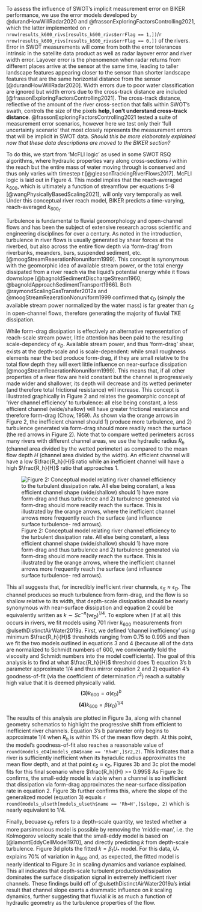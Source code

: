 To assess the influence of SWOT's implicit measurement error on BIKER performance, we use the error models developed by @durandHowWillRadar2020 and @frassonExploringFactorsControlling2021, which the latter implemented on `r nrow(results_k600_rivs[results_k600_rivs$errFlag == 1,])`/`r nrow(results_k600_rivs[results_k600_rivs$errFlag == 0,])` of the rivers. Error in SWOT measurements will come from both the error tolerances intrinsic in the satellite data product as well as radar layover error and river width error. Layover error is the phenomenon when radar returns from different places arrive at the sensor at the same time, leading to taller landscape features appearing closer to the sensor than shorter landscape features that are the same horizontal distance from the sensor [@durandHowWillRadar2020]. Width errors due to poor water classification are ignored but width errors due to the cross-track distance are included [@frassonExploringFactorsControlling2021]. The cross-track distance, reflective of the amount of the river cross-section that falls within SWOT's swath, controls the size of the pixels **help, I on't understand cross-track distance**. @frassonExploringFactorsControlling2021 tested a suite of measurement error scenarios, however here we test only their 'full uncertainty scenario' that most closely represents the measurement errors that will be implicit in SWOT data. *Should this be more elaborately explained now that these data descriptions are moved to the BIKER section?*

To do this, we start from 'McFLI logic' as used in some SWOT RSQ algorithms, where hydraulic properties vary along cross-sections *i* within the reach but the entire mass of water moving through is conserved and thus only varies with timestep *t* [@gleasonTrackingRiverFlows2017]. McFLI logic is laid out in Figure 4. This model implies that the reach-averaged $k_{600}$, which is ultimately a function of streamflow per equations 5-8 [@wangPhysicallyBasedScaling2021], will only vary temporally as well. Under this conceptual river reach model, BIKER predicts a time-varying, reach-averaged $k_{600_t}$.


Turbulence is fundamental to fluvial geomorphology and open-channel flows and has been the subject of extensive research across scientific and engineering disciplines for over a century. As noted in the introduction, turbulence in river flows is usually generated by shear forces at the riverbed, but also across the entire flow depth via 'form-drag' from riverbanks, meanders, bars, suspended sediment, etc. [@moogStreamReaerationNonuniform1999]. This concept is synonymous with the geomorphic idea of available stream power, or the total energy dissipated from a river reach via the liquid's potential energy while it flows downslope [@bagnoldSedimentDischargeStream1960; @bagnoldApproachSedimentTransport1966]. Both @raymondScalingGasTransfer2012a and @moogStreamReaerationNonuniform1999 confirmed that $\epsilon_D$ (simply the available stream power normalized by the water mass) is far greater than $\epsilon_S$ in open-channel flows, therefore generating the majority of fluvial TKE dissipation.

While form-drag dissipation is effectively an alternative representation of reach-scale stream power, little attention has been paid to the resulting scale-dependecy of $\epsilon_D$. Available stream power, and thus 'form-drag' shear, exists at the depth-scale and is scale-dependent: while small roughness elements near the bed produce form-drag, if they are small relative to the total flow depth they will exert little influence on near-surface dissipation [@moogStreamReaerationNonuniform1999]. This means that, if all other properties of a river flow are held constant but the channel is progressively made wider and shallower, its depth will decrease and its wetted perimeter (and therefore total frictional resistance) will increase. This concept is illustrated graphically in Figure 2 and relates the geomorphic concept of 'river channel efficiency' to turbulence: all else being constant, a less efficient channel (wide/shallow) will have greater frictional resistance and therefore form-drag (Chow, 1959). As shown via the orange arrows in Figure 2, the inefficient channel should 1) produce more turbulence, and 2) turbulence generated via form-drag should more readily reach the surface (the red arrows in Figure 2). Note that to compare wetted perimeters across many rivers with different channel areas, we use the hydraulic radius $R_h$ (channel area divided by the wetted perimeter) as compared to the mean flow depth $H$ (channel area divided by the width). An efficient channel will have a low $\frac{R_h}{H}$ ratio while an inefficient channel will have a high $\frac{R_h}{H}$ ratio that approaches 1.

![Figure 2: Conceptual model relating river channel efficiency to the turbulent dissipation rate. All else being constant, a less efficient channel shape (wide/shallow) should 1) have more form-drag and thus turbulence and 2) turbulence generated via form-drag should more readily reach the surface. This is illustrated by the orange arrows, where the inefficient channel arrows more frequently reach the surface (and influence surface turbulence- red arrows).](cache/k600_theory/conceptual_model.jpg)

This all suggests that, for incredibly inefficient river channels, $\epsilon_S \approx \epsilon_D$. The channel produces so much turbulence from form-drag, and the flow is so shallow relative to its width, that depth-scale dissipation should be nearly synonymous with near-surface dissipation and equation 2 could be equivalently written as $k\sim Sc^{-n}(v\epsilon_D)^{1/4}$. To explore when (if at all) this occurs in rivers, we fit models using 701 river $k_{600}$ measurements from @ulsethDistinctAirWater2019a. First, we defined 'channel inefficiency' using minimum $\frac{R_h}{H}$ thresholds ranging from 0.75 to 0.995 and then we fit the two models outlined in equations 3 and 4 (because all of the data are normalized to Schmidt numbers of 600, we convienantly fold the viscosity and Schmidt numbers into the model coefficients). The goal of this analysis is to find at what $\frac{R_h}{H}$ threshold does 1) equation 3's b parameter approximate 1/4 and thus mirror equation 2 and 2) equation 4's goodness-of-fit (via the coefficient of determination $r^2$) reach a suitably high value that it is deemed physically valid.
$$\mathbf{(3)} k_{600}=a(\epsilon_D)^{b}$$
$$\mathbf{(4)} k_{600}=\beta(\epsilon_D)^{1/4}$$

The results of this analysis are plotted in Figure 3a, along with channel geometry schematics to highlight the progressive shift from efficient to inefficient river channels. Equation 3's b parameter only begins to approximate 1/4 when $R_h$ is within 1% of the mean flow depth. At this point, the model's goodness-of-fit also reaches a reasonable value of `round(models_eD4[models_eD4$name == 'Rh=H',]$r2,2)`. This indicates that a river is sufficiently inefficient when its hyradulic radius approximates the mean flow depth, and at that point $\epsilon_S \approx \epsilon_D$. Figures 3b and 3c plot the model fits for this final scenario where $\frac{R_h}{H} >= 0.995$ As Figure 3c confirms, the small-eddy model is viable when a channel is so inefficient that dissipation via form-drag approximates the near-surface dissipation rate in equation 2. Figure 3b further confirms this, where the slope of the generalized model (equation 3) equals `r round(models_ulseth[models_ulseth$name == 'Rh=H',]$slope, 2)` which is nearly equivalent to 1/4.

Finally, becuase $\epsilon_D$ refers to a depth-scale quantity, we tested whether a more parsimonious model is possible by removing the 'middle-man', i.e. the Kolmogorov velocity scale that the small-eddy model is based on [@lamontEddyCellModel1970], and directly predicting *k* from depth-scale turbulence. Figure 3d plots the fitted $k=\beta_1U_*$ model. For this data, $U_*$ explains 70% of variation in $k_{600}$ and, as expected, the fitted model is nearly identical to Figure 3c in scaling dynamics and variance explained. This all indicates that depth-scale turbulent production/dissipation dominates the surface dissipation signal in extremely inefficient river channels. These findings build off of @ulsethDistinctAirWater2019a's intial result that channel slope exerts a drammatic influence on *k* scaling dynamics, further suggesting that fluvial *k* is as much a function of hydraulic geometry as the turbulence properties of the flow.
